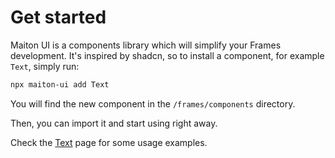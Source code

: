 # Get started

Maiton UI is a components library which will simplify your Frames development.
It's inspired by shadcn, so to install a component, for example `Text`, simply run:

```sh
npx maiton-ui add Text
```

You will find the new component in the `/frames/components` directory.

Then, you can import it and start using right away.

Check the [Text](/components/text#usage) page for some usage examples.

